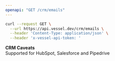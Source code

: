 ```yaml
---
openapi: "GET /crm/emails"
---
```


<RequestExample>

```bash Request
curl --request GET \
  --url https://api.vessel.dev/crm/emails \
  --header 'Content-Type: application/json' \
  --header 'x-vessel-api-token: '
```

</RequestExample>

**CRM Caveats**  
Supported for HubSpot, Salesforce and Pipedrive
